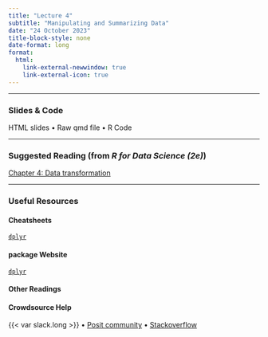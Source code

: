 ```yaml
---
title: "Lecture 4"
subtitle: "Manipulating and Summarizing Data"
date: "24 October 2023"
title-block-style: none
date-format: long
format:
  html:
    link-external-newwindow: true
    link-external-icon: true
---
```

---

### Slides & Code

HTML slides • 
Raw qmd file •
R Code

---

### Suggested Reading (from *R for Data Science (2e)*)
[Chapter 4: Data transformation](https://r4ds.hadley.nz/data-transform)

---

### Useful Resources

#### Cheatsheets
[`dplyr`](https://rstudio.github.io/cheatsheets/data-transformation.pdf)

#### package Website
[`dplyr`](https://dplyr.tidyverse.org/)

#### Other Readings

#### Crowdsource Help

{{< var slack.long >}} • 
[Posit community](https://community.rstudio.com/) • 
[Stackoverflow](https://stackoverflow.com/)


